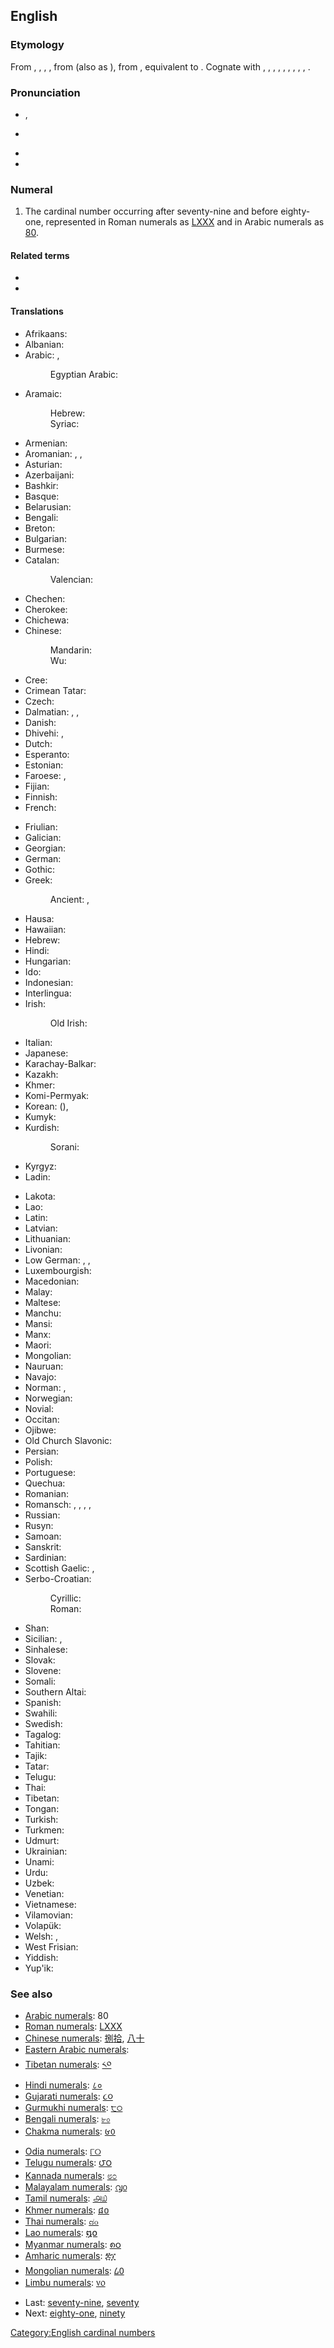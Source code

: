 ==English==
{{cardinalbox|en|79|80|81|seventy-nine|eighty-one|ord=eightieth}}

===Etymology===
From {{inh|en|enm|eiȝti}}, {{m|enm|eyȝty}}, {{m|enm|eiȝtety}}, {{m|enm|aghty}}, from {{inh|en|ang|eahtatiġ}} (also as {{m|ang|hundeahtatiġ|t=eighty}}), from {{inh|en|gem-pro|*ahtōutēhundą|t=eighty}}, equivalent to {{af|en|eight|-ty}}. Cognate with {{cog|sco|hechty}}, {{m|sco|auchty|t=eighty}}, {{cog|stq|tachentich|t=eighty}}, {{cog|fy|tachtich|t=eighty}}, {{cog|nl|tachtig|t=eighty}}, {{cog|nds-de|tachentig|t=eighty}}, {{cog|de|achtzig|t=eighty}}, {{cog|sv|åttio|t=eighty}}, {{cog|no|åtti|t=eighty}}, {{cog|is|áttatíu|t=eighty}}.

===Pronunciation===
* {{enPR|āʹti}}, {{IPA|/ˈeɪ.ti/|lang=en}}
* {{a|US}} {{IPA|/ˈ(ʔ)eɪ̯ɾi/|lang=en}}
* {{audio|en-us-eighty.ogg|Audio (US)|lang=en}}
* {{rhymes|eɪti|lang=en}}

===Numeral===
{{head|en|numeral}}

# The cardinal number occurring after seventy-nine and before eighty-one, represented in Roman numerals as [[LXXX]] and in Arabic numerals as [[80]].

====Related terms====
* {{l|en|eight}}
* {{l|en|eighteen}}

====Translations====
{{trans-top|80}}
* Afrikaans: {{t+|af|tagtig}}
* Albanian: {{t+|sq|tetëdhjetë}}
* Arabic: {{t|ar|ثَمَانِينَ}}, {{qualifier|only nominative, formal}} {{t|ar|ثَمَانُونَ}}
*: Egyptian Arabic: {{t|arz|تمنين|tr=tamanīn|sc=Arab}}
* Aramaic:
*: Hebrew: {{t|arc|תמנאין|tr=tmān'īn|c}}
*: Syriac: {{t|syc|ܬܡܢܐܝܢ|tr=tmān'īn|c}}
* Armenian: {{t+|hy|ութսուն|sc=Armn}}
* Aromanian: {{t|rup|opdzãts}}, {{t|rup|optdzãtsi}}, {{t|rup|ubdzãts}}
* Asturian: {{t+|ast|ochenta}}
* Azerbaijani: {{t+|az|səksən}}
* Bashkir: {{t|ba|һикһән|sc=Cyrl}}
* Basque: {{t+|eu|laurogei}}
* Belarusian: {{t|be|во́семдзесят|sc=Cyrl}}
* Bengali: {{t|bn|আশি|tr=ashi|sc=Beng}}
* Breton: {{t+|br|pevar-ugent}}
* Bulgarian: {{t|bg|осемдесе́т|sc=Cyrl}}
* Burmese: {{t|my|ရှစ်ဆယ်|sc=Mymr}}
* Catalan: {{t+|ca|vuitanta}}
*: Valencian: {{t+|ca|huitanta}}
* Chechen: {{t|ce|дезткъа}}
* Cherokee: {{t|chr|ᏧᏁᎳᏍᎪᎯ}}
* Chichewa: {{t|ny|makumi asanu ndiatatu}}
* Chinese:
*: Mandarin: {{t+|cmn|八十|tr=bāshí|sc=Hani}}
*: Wu: {{t|wuu|八十|tr=pat zoep}}
* Cree: {{t|cr|ᐊᔨᓇᓀᐅᐧᒼᑕᓇᐤ}}
* Crimean Tatar: {{t|crh|seksen}}
* Czech: {{t+|cs|osmdesát}}
* Dalmatian: {{t|dlm|otuonta}}, {{t|dlm|octuanta}}, {{t|dlm|otuant}}
* Danish: {{t+|da|firs}}
* Dhivehi: {{t|dv|އާހި}}, {{t|dv|އަށްދިހަ}}
* Dutch: {{t+|nl|tachtig|f}}
* Esperanto: {{t+|eo|okdek}}
* Estonian: {{t+|et|kaheksakümmend}}
* Faroese: {{t|fo|áttati}}, {{t|fo|fýrs}}
* Fijian: {{t|fj|walusagavulu}}
* Finnish: {{t+|fi|kahdeksankymmentä}}
* French: <!-- xte chokes on this. -->
*: {{qualifier|All French-speaking countries except part of Switzerland and Acadia}} {{t+|fr|quatre-vingts}}
*: {{qualifier|former word, Switzerland}} {{t+|fr|octante}}
*: {{qualifier|part of Switzerland}} {{t+|fr|huitante}}
* Friulian: {{t|fur|otante}}
* Galician: {{t+|gl|oitenta}}
* Georgian: {{t|ka|ოთხმოცი}}
* German: {{t+|de|achtzig|f}}
* Gothic: {{t|got|𐌰𐌷𐍄𐌰𐌿𐍄𐌴𐌷𐌿𐌽𐌳}}
* Greek: {{t+|el|ογδόντα}}
*: Ancient: {{t|grc|ὀγδοήκοντα}}, {{t|grc|π΄}} {{qualifier|numeral}}
* Hausa: {{t|ha|tamanin}}
* Hawaiian: {{t|haw|kanawalu}}
* Hebrew: {{t|he|שְׁמוֹנִים|m|f|tr=shmoním|sc=Hebr}}
* Hindi: {{t+|hi|अस्सी|tr=assī|sc=Deva}}
* Hungarian: {{t+|hu|nyolcvan}}
* Ido: {{t+|io|okadek}}
* Indonesian: {{t|id|delapan puluh}}
* Interlingua: {{t|ia|octanta}}
* Irish: {{t+|ga|ochtó}}
*: Old Irish: {{t|sga|ochtmoga}}
* Italian: {{t+|it|ottanta}}
* Japanese: {{t+|ja|八十|tr=はちじゅう, hachijū|sc=Jpan}}
* Karachay-Balkar: {{t|krc|сексен|tr=seksen|sc=Cyrl}}
* Kazakh: {{t+|kk|сексен|sc=Cyrl}}
* Khmer: {{t+|km|ប៉ែតសិប|tr=pɐət səp|sc=Khmr}}
* Komi-Permyak: {{t|koi|кыкьямысдас}}
* Korean: {{t+|ko|팔십}} ({{t+|ko|八十}}), {{t+|ko|여든}}
* Kumyk: {{t|kum|сексен|tr=seksen|sc=Cyrl}}
* Kurdish:
*: Sorani: {{t+|ku|هه‌شتا}}
* Kyrgyz: {{t+|ky|сексен|sc=Cyrl}}
* Ladin: {{t|lld|otanta}}
{{trans-mid}}
* Lakota: {{t|lkt|wikčémna šaglóǧaŋ}}
* Lao: {{t|lo|ແປດສິບ}}
* Latin: {{t|la|octōgintā}}
* Latvian: {{t+|lv|astoņdesmit}}
* Lithuanian: {{t+|lt|aštuoniasdešimt}}
* Livonian: {{t|liv|kōdõkskimdõ}}
* Low German: {{t|nds|achttig}} {{qualifier|etymological spelling}}, {{t|nds|achtig}}, {{t|nds|tachentig}}
* Luxembourgish: {{t|lb|achzeg}}
* Macedonian: {{t|mk|осумдесет}}
* Malay: {{t|ms|lapan puluh}}
* Maltese: {{t|mt|tmenin}}
* Manchu: {{t|mnc|ᠵᠠᡴᡡᠨᠵᡠ}}
* Mansi: {{t|mns|нёлсат|tr=ɲolsat}}
* Manx: {{t|gv|kiare feed}}
* Maori: {{t+|mi|waru tekau}}
* Mongolian: {{t+|mn|ная|sc=Cyrl}}
* Nauruan: {{t|na|aojomo}}
* Navajo: {{t|nv|tseebídiin|sc=nv-Latn}}
* Norman: {{t|nrf|huiptante}}, {{t|nrf|quatre-vîngts}}
* Norwegian: {{t+|no|åtti}}
* Novial: {{t|nov|otanti}}
* Occitan: {{t+|oc|ochanta}}
* Ojibwe: {{t|oj|nishwaasimidana}}
* Old Church Slavonic: {{t|cu|осмь дєсѧтъ|sc=Cyrs}}
* Persian: {{t+|fa|هشتاد|tr=haštâd}}
* Polish: {{t+|pl|osiemdziesiąt}}
* Portuguese: {{t+|pt|oitenta}}
* Quechua: {{t|qu|pusaq chunka}}
* Romanian: {{t+|ro|optzeci}}
* Romansch: {{t|rm|otganta}}, {{t|rm|otgonta}}, {{t|rm|otgànta}}, {{t|rm|ochaunta}}, {{t|rm|ottanta}}
* Russian: {{t+|ru|во́семьдесят}}
* Rusyn: {{t|rue|вӱсӱмдеся́ть|sc=Cyrl}}
* Samoan: {{t|sm|valusefulu}}
* Sanskrit: {{t+|sa|अशीति|tr=aśītí}}
* Sardinian: {{t|sc|otanta}}
* Scottish Gaelic: {{qualifier|old system}} {{t|gd|ceithir}} {{t|gd|fichead}}, {{qualifier|new system}} {{t|gd|ochdad}}
* Serbo-Croatian:
*: Cyrillic: {{t|sh|осамдесет}}
*: Roman: {{t|sh|osamdeset}}
* Shan: {{t|shn|ပႅတ်ႇသိပ်း}}
* Sicilian: {{t+|scn|ottanta}}, {{t+|scn|uttanta}}
* Sinhalese: {{t|si|අසූව|sc=Sinh}}
* Slovak: {{t+|sk|osemdesiat}}
* Slovene: {{t+|sl|osemdeset}}
* Somali: {{t|so|Sideedan}}
* Southern Altai: {{t|alt|сегизен|tr=segizen}}
* Spanish: {{t+|es|ochenta}}
* Swahili: {{t+|sw|themanini}}
* Swedish: {{t+|sv|åttio}}
* Tagalog: {{t|tl|walumpu}}
* Tahitian: {{t|ty|va'u 'ahuru}}
* Tajik: {{t|tg|хаштод|sc=Cyrl}}
* Tatar: {{t+|tt|сиксән|sc=Cyrl}}
* Telugu: {{t+|te|ఎనభై}}
* Thai: {{t|th|แปดสิบ}}
* Tibetan: {{t|bo|བརྒྱད་ཅུ}}
* Tongan: {{t|to|valungofulu}}
* Turkish: {{t+|tr|seksen}}
* Turkmen: {{t+|tk|segsen}}
* Udmurt: {{t|udm|тямыстон}}
* Ukrainian: {{t+|uk|ві́сімдесят|sc=Cyrl}}
* Unami: {{t|unm|xash txinxke}}
* Urdu: {{t|ur|اسی|tr=assī|sc=ur-Arab}}
* Uzbek: {{t+|uz|sakson}}
* Venetian: {{t+|vec|otanta}}
* Vietnamese: {{t+|vi|tám mươi}}
* Vilamovian: {{t|wym|aochcig}}
* Volapük: {{t+|vo|jöldeg}}
* Welsh: {{qualifier|vigesimal, traditional}} {{t+|cy|pedwar ugain}}, {{qualifier|decimal}} {{t+|cy|wyth deg}}
* West Frisian: {{t|fy|tachtich}}
* Yiddish: {{t|yi|אַכציק|tr=akhtsik|sc=Hebr}}
* Yup'ik: {{t|esu|yuinaat cetaman}}
{{trans-bottom}}

===See also===
{{rel-top|Symbols for eighty in various numeral systems}}
* [[w:Arabic numerals|Arabic numerals]]: 80
* [[w:Roman numerals|Roman numerals]]: [[LXXX]]
* [[w:Chinese numerals|Chinese numerals]]: [[捌]][[拾]], [[八]][[十]]
* [[w:Eastern Arabic numerals|Eastern Arabic numerals]]: {{l|mul|sc=Arab|٨٠}}
* [[w:Indian numerals|Tibetan numerals]]: [[༨༠]]
* [[w:Indian numerals|Hindi numerals]]: [[८०]]
* [[w:Indian numerals|Gujarati numerals]]: [[૮૦]]
* [[w:Indian numerals|Gurmukhi numerals]]: [[੮੦]]
* [[w:Indian numerals|Bengali numerals]]: [[৮০]]
* [[w:Chakma alphabet|Chakma numerals]]: [[𑄾𑄶]]
{{mid2}}
* [[w:Indian numerals|Odia numerals]]: [[୮୦]]
* [[w:Indian numerals|Telugu numerals]]: [[౮౦]]
* [[w:Indian numerals|Kannada numerals]]: [[೮೦]]
* [[w:Indian numerals|Malayalam numerals]]: [[൮൦]]
* [[w:Indian numerals|Tamil numerals]]: [[௮௰]]
* [[w:Khmer script|Khmer numerals]]: [[៨០]]
* [[w:Thai numerals|Thai numerals]]: [[๘๐]]
* [[w:Lao alphabet|Lao numerals]]: [[໘໐]]
* [[w:Burmese alphabet|Myanmar numerals]]: [[၈၀]]
* [[w:Amharic language|Amharic numerals]]: [[፰፲]]
* [[w:Mongolian alphabet|Mongolian numerals]]: [[᠘᠐]]
* [[w:Limbu language|Limbu numerals]]: [[᥎᥆]]
{{rel-bottom}}
* Last: [[seventy-nine]], [[seventy]]
* Next: [[eighty-one]], [[ninety]]

[[Category:English cardinal numbers]]